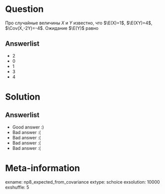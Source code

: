 Question
========

Про случайные величины $X$ и $Y$ известно, что $\E(X)=1$, $\E(XY)=4$, $\Cov(X,-2Y)=-4$. Ожидание $\E(Y)$ равно

Answerlist
----------
*  $2$ 
*  $0$
*  $1$ 
*  $3$ 
*  $4$ 

Solution
========

Answerlist
----------
*  Good answer :)
*  Bad answer :(
*  Bad answer :(
*  Bad answer :(
*  Bad answer :(

Meta-information
================
exname: np8_expected_from_covariance
extype: schoice
exsolution: 10000
exshuffle: 5
